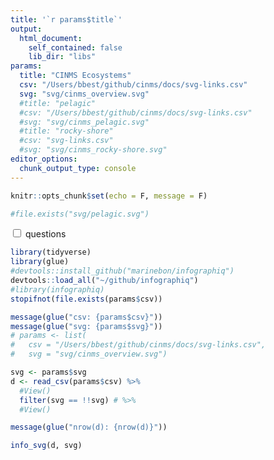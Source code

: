 ```yaml
---
title: '`r params$title`'
output:
  html_document:
    self_contained: false
    lib_dir: "libs"
params:
  title: "CINMS Ecosystems"
  csv: "/Users/bbest/github/cinms/docs/svg-links.csv"
  svg: "svg/cinms_overview.svg"
  #title: "pelagic"
  #csv: "/Users/bbest/github/cinms/docs/svg-links.csv"
  #svg: "svg/cinms_pelagic.svg"
  #title: "rocky-shore"
  #csv: "svg-links.csv"
  #svg: "svg/cinms_rocky-shore.svg"
editor_options: 
  chunk_output_type: console
---
```


```r
knitr::opts_chunk$set(echo = F, message = F)

#file.exists("svg/pelagic.svg")
```

<div class="form-check">
  <input class="form-check-input" type="checkbox" value="" id="ckbox_questions" data-toggle="toggle"> <!--onclick="hideSVG('SVGid')"-->
  <label class="form-check-label" for="ckbox_questions">
  questions
  </label>
</div>

```r
library(tidyverse)
library(glue)
#devtools::install_github("marinebon/infographiq")
devtools::load_all("~/github/infographiq")
#library(infographiq) 
stopifnot(file.exists(params$csv))

message(glue("csv: {params$csv}"))
message(glue("svg: {params$svg}"))
# params <- list(
#   csv = "/Users/bbest/github/cinms/docs/svg-links.csv",
#   svg = "svg/cinms_overview.svg")

svg <- params$svg
d <- read_csv(params$csv) %>% 
  #View()
  filter(svg == !!svg) # %>% 
  #View()

message(glue("nrow(d): {nrow(d)}"))

info_svg(d, svg)
```